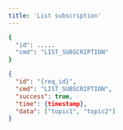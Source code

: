 ```yaml
---
title: 'List subscription'
---
```


<RequestExample>

```bash
{
  "id": .....
  "cmd": "LIST_SUBSCRIPTION"
}
```

</RequestExample>



<ResponseExample>

```json Response
{
  "id": "{req_id}",
  "cmd": "LIST_SUBSCRIPTION",
  "success": true,
  "time": {timestamp},
  "data": ["topic1", "topic2"]
}
```

</ResponseExample>